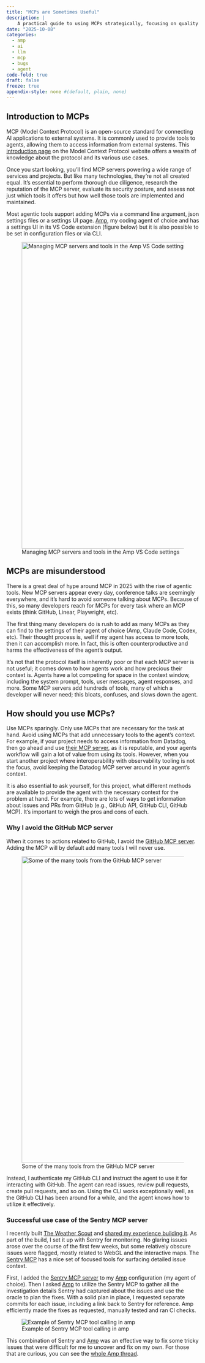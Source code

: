 ```yaml
---
title: "MCPs are Sometimes Useful"
description: |
    A practical guide to using MCPs strategically, focusing on quality over quantity, to keep agents fast, focused, and effective.
date: "2025-10-08"
categories:
  - amp
  - ai
  - llm
  - mcp
  - bugs
  - agent
code-fold: true
draft: false
freeze: true
appendix-style: none #(default, plain, none)
---
```


## Introduction to MCPs

MCP (Model Context Protocol) is an open-source standard for connecting AI applications to external systems. It is commonly used to provide tools to agents, allowing them to access information from external systems. This [introduction page](https://modelcontextprotocol.io/docs/getting-started/intro) on the Model Context Protocol website offers a wealth of knowledge about the protocol and its various use cases.

Once you start looking, you’ll find MCP servers powering a wide range of services and projects. But like many technologies, they’re not all created equal. It’s essential to perform thorough due diligence, research the reputation of the MCP server, evaluate its security posture, and assess not just which tools it offers but how well those tools are implemented and maintained.

Most agentic tools support adding MCPs via a command line argument, json settings files or a settings UI page. [Amp](https://ampcode.com/), my coding agent of choice and has a settings UI in its VS Code extension (figure below) but it is also possible to be set in configuration files or via CLI.

![Managing MCP servers and tools in the Amp VS Code settings](mcp-tools-menu-vscode.png){#fig-mcp-tools-menu fig-align="left" width=800}

## MCPs are misunderstood

There is a great deal of hype around MCP in 2025 with the rise of agentic tools. New MCP servers appear every day, conference talks are seemingly everywhere, and it's hard to avoid someone talking about MCPs. Because of this, so many developers reach for MCPs for every task where an MCP exists (think GitHub, Linear, Playwright, etc).

The first thing many developers do is rush to add as many MCPs as they can find to the settings of their agent of choice (Amp, Claude Code, Codex, etc). Their thought process is, well if my agent has access to more tools, then it can accomplish more. In fact, this is often counterproductive and harms the effectiveness of the agent's output.

It's not that the protocol itself is inherently poor or that each MCP server is not useful; it comes down to how agents work and how precious their context is. Agents have a lot competing for space in the context window, including the system prompt, tools, user messages, agent responses, and more. Some MCP servers add hundreds of tools, many of which a developer will never need; this bloats, confuses, and slows down the agent.

## How should you use MCPs?

Use MCPs sparingly. Only use MCPs that are necessary for the task at hand. Avoid using MCPs that add unnecessary tools to the agent's context. For example, if your project needs to access information from Datadog, then go ahead and use [their MCP server](https://docs.datadoghq.com/bits_ai/mcp_server/), as it is reputable, and your agents workflow will gain a lot of value from using its tools. However, when you start another project where interoperability with observability tooling is not the focus, avoid keeping the Datadog MCP server around in your agent's context.

It is also essential to ask yourself, for this project, what different methods are available to provide the agent with the necessary context for the problem at hand. For example, there are lots of ways to get information about issues and PRs from GitHub (e.g., GitHub API, GitHub CLI, GitHub MCP). It's important to weigh the pros and cons of each. 

### Why I avoid the GitHub MCP server

When it comes to actions related to GitHub, I avoid the [GitHub MCP server](https://github.com/github/github-mcp-server). Adding the MCP will by default add many tools I will never use.

![Some of the many tools from the GitHub MCP server](github_tools.png){#fig-github-tools fig-align="left" height=800}

Instead, I authenticate my GitHub CLI and instruct the agent to use it for interacting with GitHub. The agent can read issues, review pull requests, create pull requests, and so on. Using the CLI works exceptionally well, as the GitHub CLI has been around for a while, and the agent knows how to utilize it effectively.

### Successful use case of the Sentry MCP server

I recently built [The Weather Scout](https://theweatherscout.com/) and [shared my experience building it](https://www.trevornederlof.me/thoughts/building-the-weather-scout-with-amp/). As part of the build, I set it up with Sentry for monitoring. No glaring issues arose over the course of the first few weeks, but some relatively obscure issues were flagged, mostly related to WebGL and the interactive maps. The [Sentry MCP](https://docs.sentry.io/product/sentry-mcp/) has a nice set of focused tools for surfacing detailed issue context.

First, I added the [Sentry MCP server](https://docs.sentry.io/product/sentry-mcp/) to my [Amp](https://ampcode.com/) configuration (my agent of choice). Then I asked [Amp](https://ampcode.com/) to utilize the Sentry MCP to gather all the investigation details Sentry had captured about the issues and use the oracle to plan the fixes. With a solid plan in place, I requested separate commits for each issue, including a link back to Sentry for reference. Amp efficiently made the fixes as requested, manually tested and ran CI checks.

![Example of Sentry MCP tool calling in amp](sentry_mcp_calls.png){#fig-sentry-mcp-calls}

This combination of Sentry and [Amp](https://ampcode.com/) was an effective way to fix some tricky issues that were difficult for me to uncover and fix on my own. For those that are curious, you can see the [whole Amp thread](https://ampcode.com/threads/T-46b35f4d-e0ae-4fa8-ace9-5e9a6675354e).




